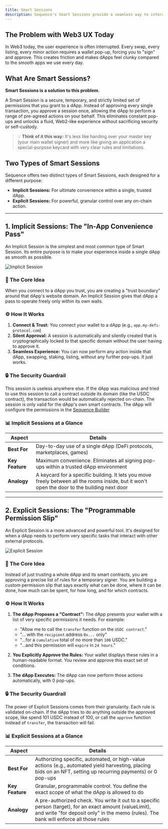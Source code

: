 ```yaml
---
title: Smart Sessions
description: Sequence's Smart Sessions provide a seamless way to interact with dApps by reducing wallet pop-ups and improving user experience.
---
```


## The Problem with Web3 UX Today

In Web3 today, the user experience is often interrupted. Every swap, every listing, every minor action requires a wallet pop-up, forcing you to "sign" and approve. This creates friction and makes dApps feel clunky compared to the smooth apps we use every day.

## What Are Smart Sessions?

**Smart Sessions is a solution to this problem.**

A Smart Session is a secure, temporary, and strictly limited set of permissions that you grant to a dApp. Instead of approving every single transaction, you approve a session once, allowing the dApp to perform a range of pre-agreed actions on your behalf. This eliminates constant pop-ups and unlocks a fluid, Web2-like experience without sacrificing security or self-custody.

> 💡 **Think of it this way:** It's less like handing over your master key (your main wallet signer) and more like giving an application a special-purpose keycard with very clear rules and limitations.

## Two Types of Smart Sessions

Sequence offers two distinct types of Smart Sessions, each designed for a different purpose:

- **Implicit Sessions:** For ultimate convenience within a single, trusted dApp.
- **Explicit Sessions:** For powerful, granular control over any on-chain action.

---

## 1. Implicit Sessions: The "In-App Convenience Pass"

An Implicit Session is the simplest and most common type of Smart Session. Its entire purpose is to make your experience inside a single dApp as smooth as possible.

![Implicit Session](/images/implicit-diagram.png)

### 🎯 The Core Idea

When you connect to a dApp you trust, you are creating a "trust boundary" around that dApp's website domain. An Implicit Session gives that dApp a pass to operate freely only within its own walls.

### ⚙️ How It Works

1. **Connect & Trust:** You connect your wallet to a dApp (e.g., `app.my-defi-protocol.com`)
2. **Silent Approval:** A session is automatically and silently created that is cryptographically locked to that specific domain without the user having to approve it.
3. **Seamless Experience:** You can now perform any action inside that dApp, swapping, staking, listing, without any further pop-ups. It just works.

### 🔒 The Security Guardrail

This session is useless anywhere else. If the dApp was malicious and tried to use this session to call a contract outside its domain (like the USDC contract), the transaction would be automatically rejected on-chain. The session is only valid for the dApp's own smart contracts.
The dApp will configure the permissions in the [Sequence Builder](https://sequence.build)

### 📊 Implicit Sessions at a Glance

| Aspect | Details |
|--------|---------|
| **Best For** | Day-to-day use of a single dApp (DeFi protocols, marketplaces, games) |
| **Key Feature** | Maximum convenience. Eliminates all signing pop-ups within a trusted dApp environment |
| **Analogy** | A keycard for a specific building. It lets you move freely between all the rooms inside, but it won't open the door to the building next door |

---

## 2. Explicit Sessions: The "Programmable Permission Slip"

An Explicit Session is a more advanced and powerful tool. It's designed for when a dApp needs to perform very specific tasks that interact with other external protocols.

![Explicit Session](/images/explicit-diagram.png)

### 🎯 The Core Idea

Instead of just trusting a whole dApp and its smart contracts, you are approving a precise list of rules for a temporary signer. You are building a custom permission slip that says exactly what can be done, where it can be done, how much can be spent, for how long, and for which contracts.

### ⚙️ How It Works

1. **The dApp Proposes a "Contract":** The dApp presents your wallet with a list of very specific permissions it needs. For example:
   - "Allow me to call the `transfer` function on the `USDC contract`."
   - "... with the `recipient` address `0x...` only"
   - "...for a `cumulative` total of no more than `100` USDC."
   - "...and this permission will `expire` in `24 hours`."

2. **You Explicitly Approve the Rules:** Your wallet displays these rules in a human-readable format. You review and approve this exact set of conditions.

3. **The dApp Executes:** The dApp can now perform those actions automatically, with 0 pop-ups.

### 🔒 The Security Guardrail

The power of Explicit Sessions comes from their granularity. Each rule is validated on-chain. If the dApp tries to do anything outside the approved scope, like spend 101 USDC instead of 100, or call the `approve` function instead of `transfer`, the transaction will fail.

### 📊 Explicit Sessions at a Glance

| Aspect | Details |
|--------|---------|
| **Best For** | Authorizing specific, automated, or high-value actions (e.g., automated yield harvesting, placing bids on an NFT, setting up recurring payments) or 0 pop-ups |
| **Key Feature** | Granular, programmable control. You define the exact scope of what the dApp is allowed to do |
| **Analogy** | A pre-authorized check. You write it out to a specific person (target), for an exact amount (valueLimit), and write "for deposit only" in the memo (rules). The bank will enforce all those rules |